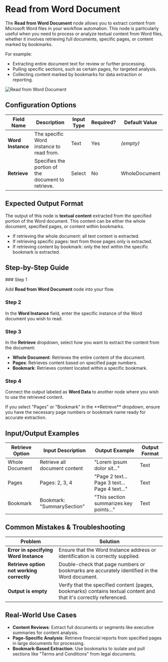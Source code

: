 
# Read from Word Document

The **Read from Word Document** node allows you to extract content from Microsoft Word files in your workflow automation. This node is particularly useful when you need to process or analyze textual content from Word files, whether it involves retrieving full documents, specific pages, or content marked by bookmarks.

For example:

- Extracting entire document text for review or further processing.
- Pulling specific sections, such as certain pages, for targeted analysis.
- Collecting content marked by bookmarks for data extraction or reporting.

![Read from Word Document](./read-from-word-document.png)

## Configuration Options

| Field Name        | Description                                        | Input Type | Required? | Default Value |
| ----------------- | -------------------------------------------------- | ---------- | --------- | ------------- |
| **Word Instance** | The specific Word instance to read from.           | Text       | Yes       | _(empty)_     |
| **Retrieve**      | Specifies the portion of the document to retrieve. | Select     | No        | WholeDocument |

## Expected Output Format

The output of this node is **textual content** extracted from the specified portion of the Word document. This content can be either the whole document, specified pages, or content within bookmarks.

- If retrieving the whole document: all text content is extracted.
- If retrieving specific pages: text from those pages only is extracted.
- If retrieving content by bookmark: only the text within the specific bookmark is extracted.

## Step-by-Step Guide

<Steps>
### Step 1

Add **Read from Word Document** node into your flow.

### Step 2

In the **Word Instance** field, enter the specific instance of the Word document you wish to read.

### Step 3

In the **Retrieve** dropdown, select how you want to extract the content from the document:

- **Whole Document**: Retrieves the entire content of the document.
- **Pages**: Retrieves content based on specified page numbers.
- **Bookmark**: Retrieves content located within a specific bookmark.

### Step 4

Connect the output labeled as **Word Data** to another node where you wish to use the retrieved content.

</Steps>

<Callout type="info" title="Tip">
  If you select "Pages" or "Bookmark" in the **Retrieve** dropdown, ensure you
  have the necessary page numbers or bookmark name ready for accurate
  extraction.
</Callout>

## Input/Output Examples

| Retrieve Option | Input Description             | Output Example                                 | Output Format |
| --------------- | ----------------------------- | ---------------------------------------------- | ------------- |
| Whole Document  | Retrieve all document content | "Lorem ipsum dolor sit..."                     | Text          |
| Pages           | Pages: 2, 3, 4                | "Page 2 text... Page 3 text... Page 4 text..." | Text          |
| Bookmark        | Bookmark: "SummarySection"    | "This section summarizes key points..."        | Text          |

## Common Mistakes & Troubleshooting

| Problem                                   | Solution                                                                                                          |
| ----------------------------------------- | ----------------------------------------------------------------------------------------------------------------- |
| **Error in specifying Word Instance**     | Ensure that the Word Instance address or identification is correctly supplied.                                    |
| **Retrieve option not working correctly** | Double-check that page numbers or bookmarks are accurately identified in the Word document.                       |
| **Output is empty**                       | Verify that the specified content (pages, bookmarks) contains textual content and that it's correctly referenced. |

## Real-World Use Cases

- **Content Reviews**: Extract full documents or segments like executive summaries for content analysis.
- **Page-Specific Analysis**: Retrieve financial reports from specified pages in large documents for processing.
- **Bookmark-Based Extraction**: Use bookmarks to isolate and pull sections like "Terms and Conditions" from legal documents.
